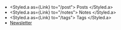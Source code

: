 
<Layout location={props.location} title="Chris Biscardi">

- <Styled.a as={Link} to="/post">
    Posts
  </Styled.a>
- <Styled.a as={Link} to="/notes">
    Notes
  </Styled.a>
- <Styled.a as={Link} to="/tags">
    Tags
  </Styled.a>
- [Newsletter](https://pages.convertkit.com/04c24646a3/c136f814fc)

</Layout>
